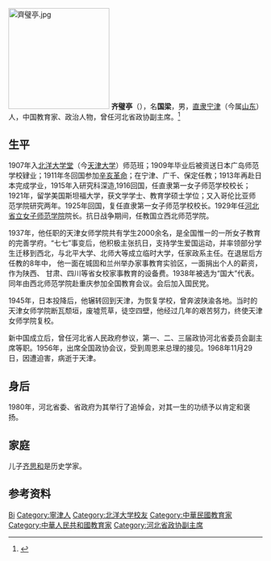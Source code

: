 [[File:齊璧亭.jpg|200px]]
'''齐璧亭'''（{{bd|1883年||1968年|}}），名'''国梁'''，男，[[直隶|直隶]][[宁津|宁津]]（今属[[山东|山东]]）人，中国教育家、政治人物，曾任河北省政协副主席。<ref>{{Cite book|title=中华人民共和国职官志|author=何虎生, 李耀东, 向常福主编|publisher=中国社会出版社|year=2003|isbn=9787800883934|location=北京|pages=}}</ref>

== 生平 ==
1907年入[[北洋大学堂|北洋大学堂]]（今[[天津大学|天津大学]]）师范班；1909年毕业后被资送日本广岛师范学校肄业；1911年冬回国参加[[辛亥革命|辛亥革命]]；在宁津、广千、保定任教；1913年再赴日本完成学业，1915年入研究科深造,1916回国，任直隶第一女子师范学校校长；1921年，留学美国斯坦福大学，获文学学士、教育学硕士学位；又入哥伦比亚师范学院研究两年。1925年回国，复任直隶第一女子师范学校校长。1929年任[[河北省立女子师范学院|河北省立女子师范学院]]院长。抗日战争期间，任教国立西北师范学院。

1937年，他任职的天津女师学院共有学生2000余名，是全国惟一的一所女子教育的完善学府。“七七”事变后，他积极主张抗日，支持学生爱国运动，并率领部分学生迁移到西北，与北平大学、北师大等成立临时大学，任家政系主任。在退居后方任教的8年中， 他一面在城固和兰州举办家事教育实验区，一面捐出个人的薪资， 作为陕西、 甘肃、四川等省女校家事教育的设备费。1938年被选为“国大”代表。同年由西北师范学院赴重庆参加全国教育会议。会后加入国民党。

1945年，日本投降后，他辗转回到天津，为恢复学校，曾奔波陕渝各地。当时的天津女师学院断瓦颓垣，废墟荒草，徒空四壁，他经过几年的艰苦努力，终使天津女师学院复校。

新中国成立后，曾任河北省人民政府参议，第一、二、三届政协河北省委员会副主席等职。1956年，出席全国政协会议，受到周恩来总理的接见。1968年11月29日，因遭迫害，病逝于天津。

== 身后 ==
1980年，河北省委、省政府为其举行了追悼会，对其一生的功绩予以肯定和褒扬。

== 家庭 ==
儿子[[齐思和|齐思和]]是历史学家。

== 参考资料 ==
{{reflist}}

{{制憲國民大會代表}}

{{Authority control}}
{{DEFAULTSORT:Qi齐}}
[[Category:齊姓|Bi]]
[[Category:寧津人|Category:寧津人]]
[[Category:北洋大学校友|Category:北洋大学校友]]
[[Category:中華民國教育家|Category:中華民國教育家]]
[[Category:中華人民共和國教育家|Category:中華人民共和國教育家]]
[[Category:河北省政协副主席|Category:河北省政协副主席]]

{{中国人物小作品}}